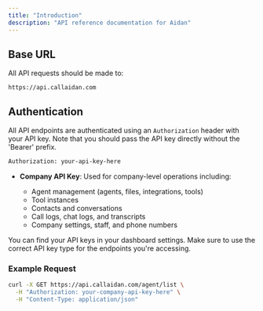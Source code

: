 ```yaml
---
title: "Introduction"
description: "API reference documentation for Aidan"
---
```


## Base URL

All API requests should be made to:

```
https://api.callaidan.com
```

## Authentication

All API endpoints are authenticated using an `Authorization` header with your API key. Note that you should pass the API key directly without the 'Bearer' prefix.

```bash
Authorization: your-api-key-here
```

- **Company API Key**: Used for company-level operations including:

  - Agent management (agents, files, integrations, tools)
  - Tool instances
  - Contacts and conversations
  - Call logs, chat logs, and transcripts
  - Company settings, staff, and phone numbers

You can find your API keys in your dashboard settings. Make sure to use the correct API key type for the endpoints you're accessing.

### Example Request

```bash
curl -X GET https://api.callaidan.com/agent/list \
  -H "Authorization: your-company-api-key-here" \
  -H "Content-Type: application/json"
```
